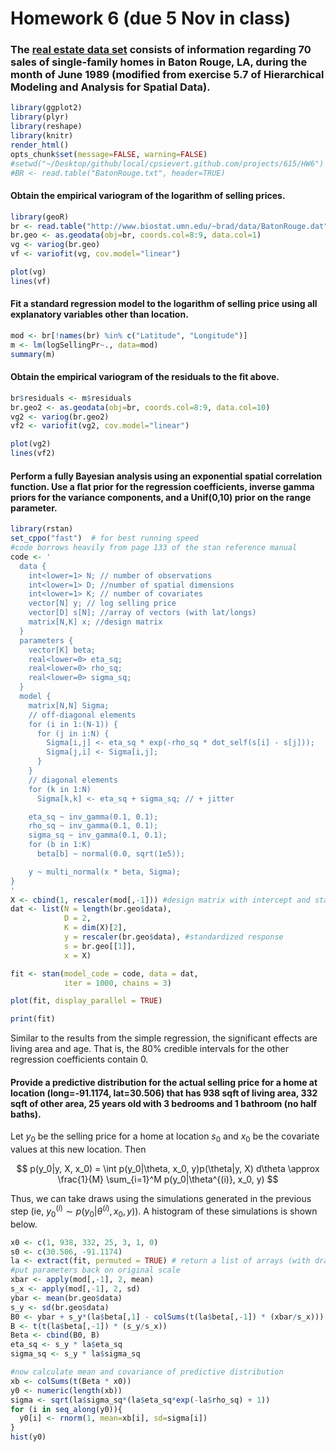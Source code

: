 Homework 6 (due 5 Nov in class)
===============================

### The [real estate data set](http://www.biostat.umn.edu/~brad/data/BatonRouge.dat) consists of information regarding 70 sales of single-family homes in Baton Rouge, LA, during the month of June 1989 (modified from exercise 5.7 of Hierarchical Modeling and Analysis for Spatial Data). ###

```r
library(ggplot2)
library(plyr)
library(reshape)
library(knitr)
render_html()
opts_chunk$set(message=FALSE, warning=FALSE)
#setwd("~/Desktop/github/local/cpsievert.github.com/projects/615/HW6")
#BR <- read.table("BatonRouge.txt", header=TRUE)
```

#### Obtain the empirical variogram of the logarithm of selling prices. ####

```r
library(geoR)
br <- read.table("http://www.biostat.umn.edu/~brad/data/BatonRouge.dat", header=T)
br.geo <- as.geodata(obj=br, coords.col=8:9, data.col=1)
vg <- variog(br.geo)
vf <- variofit(vg, cov.model="linear")
```

```r
plot(vg)
lines(vf)
```

#### Fit a standard regression model to the logarithm of selling price using all explanatory variables other than location. ####

```r
mod <- br[!names(br) %in% c("Latitude", "Longitude")]
m <- lm(logSellingPr~., data=mod)
summary(m)
```

#### Obtain the empirical variogram of the residuals to the fit above. ####

```r
br$residuals <- m$residuals
br.geo2 <- as.geodata(obj=br, coords.col=8:9, data.col=10)
vg2 <- variog(br.geo2)
vf2 <- variofit(vg2, cov.model="linear")
```

```r
plot(vg2)
lines(vf2)
```

#### Perform a fully Bayesian analysis using an exponential spatial correlation function. Use a flat prior for the regression coefficients, inverse gamma priors for the variance components, and a Unif(0,10) prior on the range parameter. ####

```r
library(rstan)
set_cppo("fast")  # for best running speed
#code borrows heavily from page 133 of the stan reference manual
code <- '
  data {
    int<lower=1> N; // number of observations 
    int<lower=1> D; //number of spatial dimensions
    int<lower=1> K; // number of covariates
    vector[N] y; // log selling price
    vector[D] s[N]; //array of vectors (with lat/longs)
    matrix[N,K] x; //design matrix
  }
  parameters {
    vector[K] beta;
    real<lower=0> eta_sq;
    real<lower=0> rho_sq;
    real<lower=0> sigma_sq;
  }
  model {
    matrix[N,N] Sigma;
    // off-diagonal elements
    for (i in 1:(N-1)) {
      for (j in i:N) {
        Sigma[i,j] <- eta_sq * exp(-rho_sq * dot_self(s[i] - s[j]));
        Sigma[j,i] <- Sigma[i,j];
      }
    }
    // diagonal elements
    for (k in 1:N)
      Sigma[k,k] <- eta_sq + sigma_sq; // + jitter

    eta_sq ~ inv_gamma(0.1, 0.1);
    rho_sq ~ inv_gamma(0.1, 0.1);
    sigma_sq ~ inv_gamma(0.1, 0.1);
    for (b in 1:K) 
      beta[b] ~ normal(0.0, sqrt(1e5));

    y ~ multi_normal(x * beta, Sigma);
}
'
X <- cbind(1, rescaler(mod[,-1])) #design matrix with intercept and standardized covariates
dat <- list(N = length(br.geo$data),
            D = 2,
            K = dim(X)[2],
            y = rescaler(br.geo$data), #standardized response
            s = br.geo[[1]],
            x = X)

fit <- stan(model_code = code, data = dat, 
            iter = 1000, chains = 3)
```

```r
plot(fit, display_parallel = TRUE)
```

```r
print(fit)
```

Similar to the results from the simple regression, the significant effects are living area and age. That is, the 80% credible intervals for the other regression coefficients contain 0.

#### Provide a predictive distribution for the actual selling price for a home at location (long=-91.1174, lat=30.506) that has 938 sqft of living area, 332 sqft of other area, 25 years old with 3 bedrooms and 1 bathroom (no half baths). ####

Let $y_0$ be the selling price for a home at location $s_0$ and $x_0$ be the covariate values at this new location. Then

$$
p(y_0|y, X, x_0) = \int p(y_0|\theta, x_0, y)p(\theta|y, X) d\theta \approx \frac{1}{M} \sum_{i=1}^M p(y_0|\theta^{(i)}, x_0, y)
$$

Thus, we can take draws using the simulations generated in the previous step (ie, $y_0^{(i)} \sim p(y_0|\theta^{(i)}, x_0, y)$). A histogram of these simulations is shown below. 

```r
x0 <- c(1, 938, 332, 25, 3, 1, 0)
s0 <- c(30.506, -91.1174)
la <- extract(fit, permuted = TRUE) # return a list of arrays (with draws after the warmup period)
#put parameters back on original scale
xbar <- apply(mod[,-1], 2, mean)
s_x <- apply(mod[,-1], 2, sd)
ybar <- mean(br.geo$data)
s_y <- sd(br.geo$data)
B0 <- ybar + s_y*(la$beta[,1] - colSums(t(la$beta[,-1]) * (xbar/s_x))) 
B <- t(t(la$beta[,-1]) * (s_y/s_x))
Beta <- cbind(B0, B)
eta_sq <- s_y * la$eta_sq
sigma_sq <- s_y * la$sigma_sq

#now calculate mean and covariance of predictive distribution
xb <- colSums(t(Beta * x0))
y0 <- numeric(length(xb))
sigma <- sqrt(la$sigma_sq*(la$eta_sq*exp(-la$rho_sq) + 1))
for (i in seq_along(y0)){
  y0[i] <- rnorm(1, mean=xb[i], sd=sigma[i])
}
hist(y0)
```
